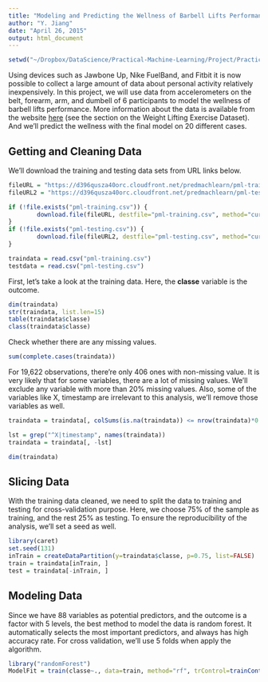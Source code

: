 ```yaml
---
title: "Modeling and Predicting the Wellness of Barbell Lifts Performance"
author: "Y. Jiang"
date: "April 26, 2015"
output: html_document
---
```


```r
setwd("~/Dropbox/DataScience/Practical-Machine-Learning/Project/Practical-Machine-Learning-Course-Project")
```

Using devices such as Jawbone Up, Nike FuelBand, and Fitbit it is now possible to collect a large amount of data about personal activity relatively inexpensively. In this project, we will use data from accelerometers on the belt, forearm, arm, and dumbell of 6 participants to model the wellness of barbell lifts performance. More information about the data is available from the website [here](http://groupware.les.inf.puc-rio.br/har) (see the section on the Weight Lifting Exercise Dataset). And we'll predict the wellness with the final model on 20 different cases.

## Getting and Cleaning Data
We'll download the training and testing data sets from URL links below.

```r
fileURL = "https://d396qusza40orc.cloudfront.net/predmachlearn/pml-training.csv"
fileURL2 = "https://d396qusza40orc.cloudfront.net/predmachlearn/pml-testing.csv"

if (!file.exists("pml-training.csv")) {
        download.file(fileURL, destfile="pml-training.csv", method="curl")
}
if (!file.exists("pml-testing.csv")) {
        download.file(fileURL2, destfile="pml-testing.csv", method="curl")
}

traindata = read.csv("pml-training.csv")
testdata = read.csv("pml-testing.csv")

```

First, let's take a look at the training data. Here, the **classe** variable is the outcome.

```r
dim(traindata)
str(traindata, list.len=15)
table(traindata$classe)
class(traindata$classe)
```

Check whether there are any missing values.

```r
sum(complete.cases(traindata))
```

For 19,622 observations, there're only 406 ones with non-missing value. It is very likely that for some variables, there are a lot of missing values. We'll exclude any variable with more than 20% missing values. Also, some of the variables like X, timestamp are irrelevant to this analysis, we'll remove those variables as well.

```r
traindata = traindata[, colSums(is.na(traindata)) <= nrow(traindata)*0.2]

lst = grep("^X|timestamp", names(traindata))
traindata = traindata[, -lst]

dim(traindata)
```

## Slicing Data
With the training data cleaned, we need to split the data to training and testing for cross-validation purpose. Here, we choose 75% of the sample as training, and the rest 25% as testing. To ensure the reproducibility of the analysis, we'll set a seed as well.

```r
library(caret)
set.seed(131)
inTrain = createDataPartition(y=traindata$classe, p=0.75, list=FALSE)
train = traindata[inTrain, ]
test = traindata[-inTrain, ]
```

## Modeling Data

Since we have 88 variables as potential predictors, and the outcome is a factor with 5 levels, the best method to model the data is random forest. It automatically selects the most important predictors, and always has high accuracy rate. For cross validation, we'll use 5 folds when apply the algorithm.

```r
library("randomForest")
ModelFit = train(classe~., data=train, method="rf", trControl=trainControl(method="cv", 5))
```